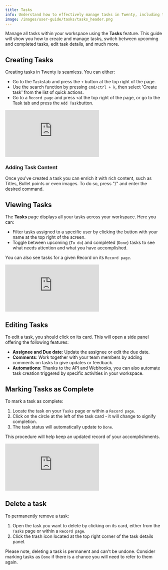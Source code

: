 ```yaml
---
title: Tasks
info: Understand how to effectively manage tasks in Twenty, including tasks creation, viewing, editing, marking as complete, and deletion.
image: /images/user-guide/tasks/tasks_header.png
---
```


Manage all tasks within your workspace using the **Tasks** feature. This guide will show you how to create and manage tasks, switch between upcoming and completed tasks, edit task details, and much more.

## Creating Tasks

Creating tasks in Twenty is seamless. You can either:

-  Go to the `Tasks`tab and press the `+` button at the top right of the page.
-  Use the search function by pressing `cmd/ctrl + k`, then select 'Create task' from the list of quick actions.
-  Go to a `Record page` and press `+`at the top right of the page, or go to the Task tab and press the `Add Task`button. 

<div style={{padding:'70.59% 0 0 0', position:'relative', margin: '32px 0px 0px'}}>
  <iframe 
    src="https://player.vimeo.com/video/928786754?autoplay=1&loop=1&autopause=0&background=1&amp;app_id=58479" 
    frameborder="0" 
    allow="autoplay; fullscreen; picture-in-picture; clipboard-write" 
    style={{
      position:'absolute',
      top:0,
      left:0,
      width:'100%',
      height:'100%',
      borderRadius: '16px', 
      border:'2px solid black'
    }}
    title="Export data"
  ></iframe>
</div>
<script src="https://player.vimeo.com/api/player.js"></script>

### Adding Task Content

Once you've created a task you can enrich it with rich content, such as Titles, Bullet points or even images. To do so, press "/" and enter the desired command.

## Viewing Tasks

The **Tasks** page displays all your tasks across your workspace. Here you can:

- Filter tasks assigned to a specific user by clicking the button with your name at the top right of the screen.
- Toggle between upcoming (`To do`) and completed (`Done`) tasks to see what needs attention and what you have accomplished.

You can also see tasks for a given Record on its `Record page`.

<div style={{padding:'69.01% 0 0 0', position:'relative', margin: '32px 0px 0px'}}>
  <iframe 
    src="https://player.vimeo.com/video/927908280?autoplay=1&loop=1&autopause=0&background=1&amp;app_id=58479" 
    frameborder="0" 
    allow="autoplay; fullscreen; picture-in-picture; clipboard-write" 
    style={{
      position:'absolute',
      top:0,
      left:0,
      width:'100%',
      height:'100%',
      borderRadius: '16px', 
      border:'2px solid black'
    }}
    title="Export data"
  ></iframe>
</div>
<script src="https://player.vimeo.com/api/player.js"></script>

## Editing Tasks

To edit a task, you should click on its card. This will open a side panel offering the following features:

-  **Assignee and Due date**: Update the assignee or edit the due date.
-  **Comments**: Work together with your team members by adding comments on tasks to give updates or feedback.
-  **Automations**: Thanks to the API and Webhooks, you can also automate task creation triggered by specific activities in your workspace.

## Marking Tasks as Complete

To mark a task as complete:

1. Locate the task on your `Tasks` page or within a `Record page`.
2. Click on the circle at the left of the task card - it will change to signify completion.
3. The task status will automatically update to `Done`.

This procedure will help keep an updated record of your accomplishments. 

<div style={{padding:'69.01% 0 0 0', position:'relative', margin: '32px 0px 0px'}}>
  <iframe 
    src="https://player.vimeo.com/video/927910083?autoplay=1&loop=1&autopause=0&background=1&amp;app_id=58479" 
    frameborder="0" 
    allow="autoplay; fullscreen; picture-in-picture; clipboard-write" 
    style={{
      position:'absolute',
      top:0,
      left:0,
      width:'100%',
      height:'100%',
      borderRadius: '16px', 
      border:'2px solid black'
    }}
    title="Export data"
  ></iframe>
</div>
<script src="https://player.vimeo.com/api/player.js"></script>

## Delete a task

To permanently remove a task:

1. Open the task you want to delete by clicking on its card, either from the `Tasks` page or within a `Record page`.
2. Click the trash icon located at the top right corner of the task details panel.

Please note, deleting a task is permanent and can't be undone. Consider marking tasks as `Done` if there is a chance you will need to refer to them again.

<ArticleEditContent articleTitle="tasks.mdx"></ArticleEditContent>